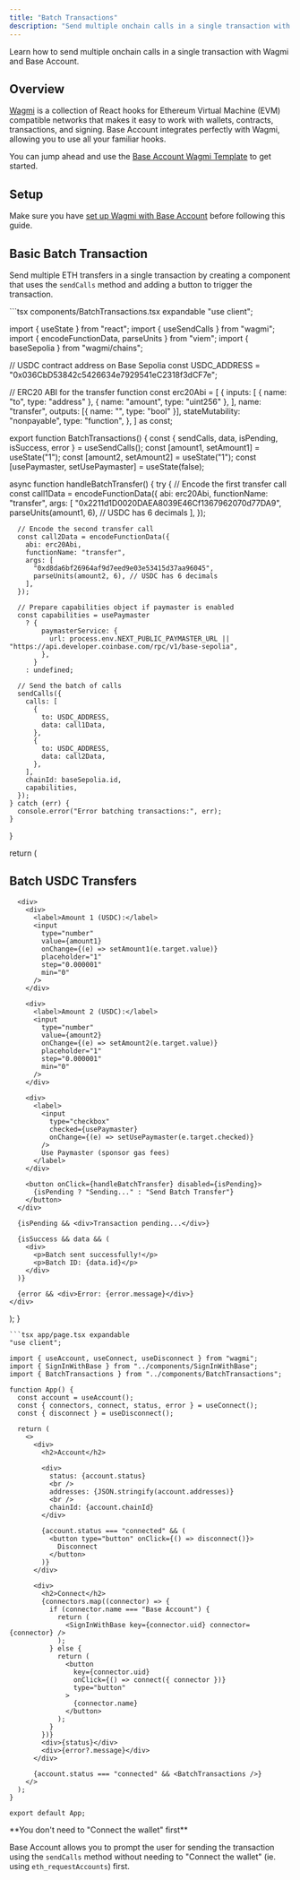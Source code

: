 ```yaml
---
title: "Batch Transactions"
description: "Send multiple onchain calls in a single transaction with Wagmi and Base Account"
---
```



Learn how to send multiple onchain calls in a single transaction with Wagmi and Base Account.

## Overview

[Wagmi](https://wagmi.sh/) is a collection of React hooks for Ethereum Virtual Machine (EVM) compatible networks that makes it easy to work with wallets, contracts, transactions, and signing. Base Account integrates perfectly with Wagmi, allowing you to use all your familiar hooks.


You can jump ahead and use the [Base Account Wagmi Template](https://github.com/base/demos/tree/master/base-account/base-account-wagmi-template) to get started.

<GithubRepoCard
  title="Base Account Wagmi Template"
  githubUrl="https://github.com/base/demos/tree/master/base-account/base-account-wagmi-template"
/>

## Setup

Make sure you have [set up Wagmi with Base Account](/base-account/framework-integrations/wagmi/setup) before following this guide.

## Basic Batch Transaction

Send multiple ETH transfers in a single transaction by creating a component that uses the `sendCalls` method and adding a button to trigger the transaction.

<CodeGroup>
```tsx components/BatchTransactions.tsx expandable
"use client";

import { useState } from "react";
import { useSendCalls } from "wagmi";
import { encodeFunctionData, parseUnits } from "viem";
import { baseSepolia } from "wagmi/chains";

// USDC contract address on Base Sepolia
const USDC_ADDRESS = "0x036CbD53842c5426634e7929541eC2318f3dCF7e";

// ERC20 ABI for the transfer function
const erc20Abi = [
  {
    inputs: [
      { name: "to", type: "address" },
      { name: "amount", type: "uint256" },
    ],
    name: "transfer",
    outputs: [{ name: "", type: "bool" }],
    stateMutability: "nonpayable",
    type: "function",
  },
] as const;

export function BatchTransactions() {
  const { sendCalls, data, isPending, isSuccess, error } = useSendCalls();
  const [amount1, setAmount1] = useState("1");
  const [amount2, setAmount2] = useState("1");
  const [usePaymaster, setUsePaymaster] = useState(false);

  async function handleBatchTransfer() {
    try {
      // Encode the first transfer call
      const call1Data = encodeFunctionData({
        abi: erc20Abi,
        functionName: "transfer",
        args: [
          "0x2211d1D0020DAEA8039E46Cf1367962070d77DA9",
          parseUnits(amount1, 6), // USDC has 6 decimals
        ],
      });

      // Encode the second transfer call
      const call2Data = encodeFunctionData({
        abi: erc20Abi,
        functionName: "transfer",
        args: [
          "0xd8da6bf26964af9d7eed9e03e53415d37aa96045",
          parseUnits(amount2, 6), // USDC has 6 decimals
        ],
      });

      // Prepare capabilities object if paymaster is enabled
      const capabilities = usePaymaster
        ? {
            paymasterService: {
              url: process.env.NEXT_PUBLIC_PAYMASTER_URL || "https://api.developer.coinbase.com/rpc/v1/base-sepolia",
            },
          }
        : undefined;

      // Send the batch of calls
      sendCalls({
        calls: [
          {
            to: USDC_ADDRESS,
            data: call1Data,
          },
          {
            to: USDC_ADDRESS,
            data: call2Data,
          },
        ],
        chainId: baseSepolia.id,
        capabilities,
      });
    } catch (err) {
      console.error("Error batching transactions:", err);
    }
  }

  return (
    <div>
      <h2>Batch USDC Transfers</h2>

      <div>
        <div>
          <label>Amount 1 (USDC):</label>
          <input
            type="number"
            value={amount1}
            onChange={(e) => setAmount1(e.target.value)}
            placeholder="1"
            step="0.000001"
            min="0"
          />
        </div>

        <div>
          <label>Amount 2 (USDC):</label>
          <input
            type="number"
            value={amount2}
            onChange={(e) => setAmount2(e.target.value)}
            placeholder="1"
            step="0.000001"
            min="0"
          />
        </div>

        <div>
          <label>
            <input
              type="checkbox"
              checked={usePaymaster}
              onChange={(e) => setUsePaymaster(e.target.checked)}
            />
            Use Paymaster (sponsor gas fees)
          </label>
        </div>

        <button onClick={handleBatchTransfer} disabled={isPending}>
          {isPending ? "Sending..." : "Send Batch Transfer"}
        </button>
      </div>

      {isPending && <div>Transaction pending...</div>}

      {isSuccess && data && (
        <div>
          <p>Batch sent successfully!</p>
          <p>Batch ID: {data.id}</p>
        </div>
      )}

      {error && <div>Error: {error.message}</div>}
    </div>
  );
}
```
```tsx app/page.tsx expandable
"use client";

import { useAccount, useConnect, useDisconnect } from "wagmi";
import { SignInWithBase } from "../components/SignInWithBase";
import { BatchTransactions } from "../components/BatchTransactions";

function App() {
  const account = useAccount();
  const { connectors, connect, status, error } = useConnect();
  const { disconnect } = useDisconnect();

  return (
    <>
      <div>
        <h2>Account</h2>

        <div>
          status: {account.status}
          <br />
          addresses: {JSON.stringify(account.addresses)}
          <br />
          chainId: {account.chainId}
        </div>

        {account.status === "connected" && (
          <button type="button" onClick={() => disconnect()}>
            Disconnect
          </button>
        )}
      </div>

      <div>
        <h2>Connect</h2>
        {connectors.map((connector) => {
          if (connector.name === "Base Account") {
            return (
              <SignInWithBase key={connector.uid} connector={connector} />
            );
          } else {
            return (
              <button
                key={connector.uid}
                onClick={() => connect({ connector })}
                type="button"
              >
                {connector.name}
              </button>
            );
          }
        })}
        <div>{status}</div>
        <div>{error?.message}</div>
      </div>

      {account.status === "connected" && <BatchTransactions />}
    </>
  );
}

export default App;
```
</CodeGroup>

<Tip>
**You don't need to "Connect the wallet" first**

Base Account allows you to prompt the user for sending the transaction using the `sendCalls` method without needing to "Connect the wallet" (ie. using `eth_requestAccounts`) first.
</Tip>

